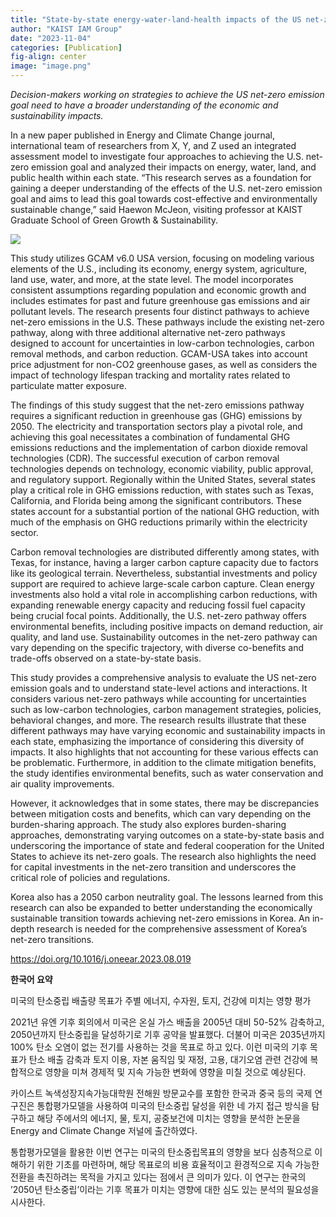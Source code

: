 ```yaml
---
title: "State-by-state energy-water-land-health impacts of the US net-zero emissions goal"
author: "KAIST IAM Group"
date: "2023-11-04"
categories: [Publication]
fig-align: center
image: "image.png"
---
```


*Decision-makers working on strategies to achieve the US net-zero emission goal need to have a broader understanding of the economic and sustainability impacts.*

In a new paper published in Energy and Climate Change journal, international team of researchers from X, Y, and Z used an integrated assessment model to investigate four approaches to achieving the U.S. net-zero emission goal and analyzed their impacts on energy, water, land, and public health within each state. "This research serves as a foundation for gaining a deeper understanding of the effects of the U.S. net-zero emission goal and aims to lead this goal towards cost-effective and environmentally sustainable change," said Haewon McJeon, visiting professor at KAIST Graduate School of Green Growth & Sustainability. 

![](image.png)

This study utilizes GCAM v6.0 USA version, focusing on modeling various elements of the U.S., including its economy, energy system, agriculture, land use, water, and more, at the state level. The model incorporates consistent assumptions regarding population and economic growth and includes estimates for past and future greenhouse gas emissions and air pollutant levels. The research presents four distinct pathways to achieve net-zero emissions in the U.S. These pathways include the existing net-zero pathway, along with three additional alternative net-zero pathways designed to account for uncertainties in low-carbon technologies, carbon removal methods, and carbon reduction. GCAM-USA takes into account price adjustment for non-CO2 greenhouse gases, as well as considers the impact of technology lifespan tracking and mortality rates related to particulate matter exposure. 

The findings of this study suggest that the net-zero emissions pathway requires a significant reduction in greenhouse gas (GHG) emissions by 2050. The electricity and transportation sectors play a pivotal role, and achieving this goal necessitates a combination of fundamental GHG emissions reductions and the implementation of carbon dioxide removal technologies (CDR). The successful execution of carbon removal technologies depends on technology, economic viability, public approval, and regulatory support. Regionally within the United States, several states play a critical role in GHG emissions reduction, with states such as Texas, California, and Florida being among the significant contributors. These states account for a substantial portion of the national GHG reduction, with much of the emphasis on GHG reductions primarily within the electricity sector.

Carbon removal technologies are distributed differently among states, with Texas, for instance, having a larger carbon capture capacity due to factors like its geological terrain. Nevertheless, substantial investments and policy support are required to achieve large-scale carbon capture. Clean energy investments also hold a vital role in accomplishing carbon reductions, with expanding renewable energy capacity and reducing fossil fuel capacity being crucial focal points. Additionally, the U.S. net-zero pathway offers environmental benefits, including positive impacts on demand reduction, air quality, and land use. Sustainability outcomes in the net-zero pathway can vary depending on the specific trajectory, with diverse co-benefits and trade-offs observed on a state-by-state basis. 

This study provides a comprehensive analysis to evaluate the US net-zero emission goals and to understand state-level actions and interactions. It considers various net-zero pathways while accounting for uncertainties such as low-carbon technologies, carbon management strategies, policies, behavioral changes, and more. The research results illustrate that these different pathways may have varying economic and sustainability impacts in each state, emphasizing the importance of considering this diversity of impacts. It also highlights that not accounting for these various effects can be problematic. Furthermore, in addition to the climate mitigation benefits, the study identifies environmental benefits, such as water conservation and air quality improvements.

However, it acknowledges that in some states, there may be discrepancies between mitigation costs and benefits, which can vary depending on the burden-sharing approach. The study also explores burden-sharing approaches, demonstrating varying outcomes on a state-by-state basis and underscoring the importance of state and federal cooperation for the United States to achieve its net-zero goals. The research also highlights the need for capital investments in the net-zero transition and underscores the critical role of policies and regulations.  

Korea also has a 2050 carbon neutrality goal. The lessons learned from this research can also be expanded to better understanding the economically sustainable transition towards achieving net-zero emissions in Korea. An in-depth research is needed for the comprehensive assessment of Korea's net-zero transitions. 

<https://doi.org/10.1016/j.oneear.2023.08.019>

**한국어 요약**  

미국의 탄소중립 배출량 목표가 주별 에너지, 수자원, 토지, 건강에 미치는 영향 평가  

2021년 유엔 기후 회의에서 미국은 온실 가스 배출을 2005년 대비 50-52% 감축하고, 2050년까지 탄소중립을 달성하기로 기후 공약을 발표했다. 더불어 미국은 2035년까지 100% 탄소 오염이 없는 전기를 사용하는 것을 목표로 하고 있다. 이런 미국의 기후 목표가 탄소 배출 감축과 토지 이용, 자본 움직임 및 재정, 고용, 대기오염 관련 건강에 복합적으로 영향을 미쳐 경제적 및 지속 가능한 변화에 영향을 미칠 것으로 예상된다.  

카이스트 녹색성장지속가능대학원 전해원 방문교수를 포함한 한국과 중국 등의 국제 연구진은 통합평가모델을 사용하여 미국의 탄소중립 달성을 위한 네 가지 접근 방식을 탐구하고 해당 주에서의 에너지, 물, 토지, 공중보건에 미치는 영향을 분석한 논문을 Energy and Climate Change 저널에 출간하였다.  

통합평가모델을 활용한 이번 연구는 미국의 탄소중립목표의 영향을 보다 심층적으로 이해하기 위한 기초를 마련하며, 해당 목표로의 비용 효율적이고 환경적으로 지속 가능한 전환을 촉진하려는 목적을 가지고 있다는 점에서 큰 의미가 있다. 이 연구는 한국의 '2050년 탄소중립'이라는 기후 목표가 미치는 영향에 대한 심도 있는 분석의 필요성을 시사한다. 

